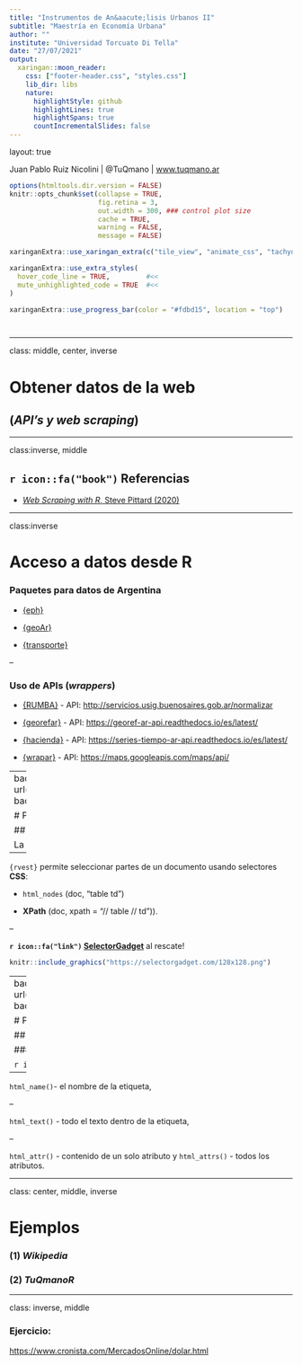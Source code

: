 ```yaml
---
title: "Instrumentos de An&aacute;lisis Urbanos II"
subtitle: "Maestría en Economía Urbana"
author: ""
institute: "Universidad Torcuato Di Tella"
date: "27/07/2021"
output:
  xaringan::moon_reader:
    css: ["footer-header.css", "styles.css"]
    lib_dir: libs
    nature:
      highlightStyle: github
      highlightLines: true
      highlightSpans: true
      countIncrementalSlides: false
---
```


layout: true
  
<div class="my-footer"><span>Juan Pablo Ruiz Nicolini | @TuQmano | <a href="https://tuqmano.ar/">www.tuqmano.ar</a></span></div> 


```r
options(htmltools.dir.version = FALSE)
knitr::opts_chunk$set(collapse = TRUE,
                      fig.retina = 3,
                      out.width = 300, ### control plot size
                      cache = TRUE,
                      warning = FALSE,
                      message = FALSE)


```


```r
xaringanExtra::use_xaringan_extra(c("tile_view", "animate_css", "tachyons", "extra_styles", "scribble", "editable", "broadcast", "webcam"))


```

```r
xaringanExtra::use_extra_styles(
  hover_code_line = TRUE,         #<<
  mute_unhighlighted_code = TRUE  #<<
)

xaringanExtra::use_progress_bar(color = "#fdbd15", location = "top")




```

---

class:  middle, center, inverse


# Obtener datos de la web 

## (_API's y web scraping_)


---

class:inverse, middle

## `r icon::fa("book")` Referencias

* [*Web Scraping with R*, Steve Pittard (2020)](https://steviep42.github.io/webscraping/book/)

---

class:inverse

# Acceso a datos desde R

### Paquetes para datos de Argentina

* [{eph}](https://holatam.github.io/eph/)

* [{geoAr}](https://politicaargentina.github.io/geoAr/)

* [{transporte}](https://github.com/juanifulponi/transporteAR)

--

### Uso de APIs (_wrappers_)

* [{RUMBA}](https://github.com/bitsandbricks/RUMBA) - API: <http://servicios.usig.buenosaires.gob.ar/normalizar>

* [{georefar}](https://github.com/pdelboca/georefar) - API: <https://georef-ar-api.readthedocs.io/es/latest/>

* [{hacienda}](https://github.com/fmgarciadiaz/PortalHacienda-CRAN) - API: <https://series-tiempo-ar-api.readthedocs.io/es/latest/>

* [{wrapar}](https://github.com/martinmontane/wrapar) - API: <https://maps.googleapis.com/maps/api/>


---
background-image: url(https://github.com/tidyverse/rvest/raw/master/man/figures/logo.png)
background-position: 95% 5%
background-size: 10%

# Primeros pasos 

## _rascando_ datos


La magia comienza con `read_html()`

--

`{rvest}` permite seleccionar partes de un documento usando selectores **CSS**: 

* `html_nodes` (doc, "table td")

* **XPath**  (doc, xpath = "// table // td")).

--

**`r icon::fa("link")` [SelectorGadget](https://chrome.google.com/webstore/detail/selectorgadget/mhjhnkcfbdhnjickkkdbjoemdmbfginb?hl=es)** al rescate!

```r
knitr::include_graphics("https://selectorgadget.com/128x128.png")
```

---
background-image: url(https://github.com/tidyverse/rvest/raw/master/man/figures/logo.png)
background-position: 95% 5%
background-size: 10%

# Primeros pasos 

## _rascando_ datos


### Extraer componentes:


`r icon::fa("link")` <https://rvest.tidyverse.org/>

--

 `html_name()`- el nombre de la etiqueta, 
 
--
 
 `html_text()` - todo el texto dentro de la etiqueta,
 
--
 
 `html_attr()` - contenido de un solo atributo y `html_attrs()` - todos los atributos.



---

class: center, middle, inverse

# Ejemplos

### (1) _Wikipedia_

### (2) _TuQmanoR_


---
class: inverse, middle

### Ejercicio: 

<https://www.cronista.com/MercadosOnline/dolar.html> 
